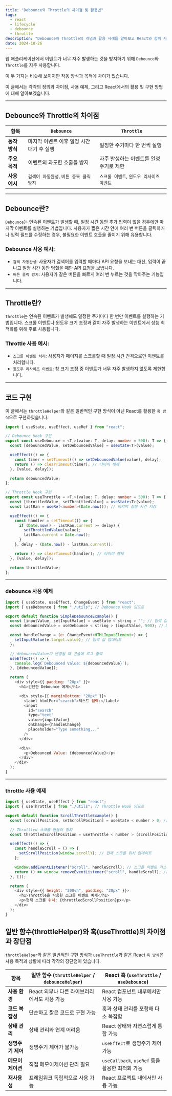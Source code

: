 ```yaml
---
title: "Debounce와 Throttle의 차이점 및 활용법"
tags:
  - react
  - lifecycle
  - debounce
  - throttle
description: "Debounce와 Throttle의 개념과 활용 사례를 알아보고 React와 함께 사용하는 방법을 설명합니다."
date: 2024-10-26
---
```


웹 애플리케이션에서 이벤트가 너무 자주 발생하는 것을 방지하기 위해 `Debounce`와 `Throttle`를 자주 사용합니다.

이 두 가지는 비슷해 보이지만 작동 방식과 목적에 차이가 있습니다.

이 글에서는 각각의 정의와 차이점, 사용 예제, 그리고 React에서의 활용 및 구현 방법에 대해 알아보겠습니다.

---

## Debounce와 Throttle의 차이점

| **항목**      | **`Debounce`**                            | **`Throttle`**                            |
| ------------- | ----------------------------------------- | ----------------------------------------- |
| **동작 방식** | 마지막 이벤트 이후 일정 시간 대기 후 실행 | 일정한 주기마다 한 번씩 실행              |
| **주요 목적** | 이벤트의 과도한 호출을 방지               | 자주 발생하는 이벤트를 일정 주기로 제한   |
| **사용 예시** | `검색어 자동완성`, `버튼 중복 클릭 방지`  | `스크롤 이벤트`, `윈도우 리사이즈 이벤트` |

---

## Debounce란?

`Debounce`는 연속된 이벤트가 발생할 때, 일정 시간 동안 추가 입력이 없을 경우에만 마지막 이벤트를 실행하는 기법입니다. 사용자가 짧은 시간 안에 여러 번 버튼을 클릭하거나 입력 필드를 수정하는 경우, 불필요한 이벤트 호출을 줄이기 위해 유용합니다.

### Debounce 사용 예시:

- `검색 자동완성`: 사용자가 검색어를 입력할 때마다 API 요청을 보내는 대신, 입력이 끝나고 일정 시간 동안 멈췄을 때만 API 요청을 보냅니다.
- `버튼 클릭 방지`: 사용자가 같은 버튼을 빠르게 여러 번 누르는 것을 막아주는 기능입니다.

---

## Throttle란?

`Throttle`는 연속된 이벤트가 발생해도 일정한 주기마다 한 번만 이벤트를 실행하는 기법입니다. 스크롤 이벤트나 윈도우 크기 조정과 같이 자주 발생하는 이벤트에서 성능 최적화를 위해 주로 사용됩니다.

### Throttle 사용 예시:

- `스크롤 이벤트 처리`: 사용자가 페이지를 스크롤할 때 일정 시간 간격으로만 이벤트를 처리합니다.
- `윈도우 리사이즈 이벤트`: 창 크기 조정 중 이벤트가 너무 자주 발생하지 않도록 제한합니다.

---

## 코드 구현

이 글에서는 `throttleHelper`와 같은 일반적인 구현 방식이 아닌 React를 활용한 `훅 방식`으로 구현하였습니다.

```javascript:utils.ts
import { useState, useEffect, useRef } from "react";

// Debounce Hook 구현
export const useDebounce = <T,>(value: T, delay: number = 500): T => {
  const [debouncedValue, setDebouncedValue] = useState<T>(value);

  useEffect(() => {
    const timer = setTimeout(() => setDebouncedValue(value), delay);
    return () => clearTimeout(timer); // 타이머 해제
  }, [value, delay]);

  return debouncedValue;
};

// Throttle Hook 구현
export const useThrottle = <T,>(value: T, delay: number = 500): T => {
  const [throttledValue, setThrottledValue] = useState<T>(value);
  const lastRan = useRef<number>(Date.now()); // 마지막 실행 시간 저장

  useEffect(() => {
    const handler = setTimeout(() => {
      if (Date.now() - lastRan.current >= delay) {
        setThrottledValue(value);
        lastRan.current = Date.now();
      }
    }, delay - (Date.now() - lastRan.current));

    return () => clearTimeout(handler); // 타이머 해제
  }, [value, delay]);

  return throttledValue;
};
```

---

### debounce 사용 예제

```javascript
import { useState, useEffect, ChangeEvent } from "react";
import { useDebounce } from "./utils"; // Debounce Hook 임포트

export default function SimpleDebounceExample() {
  const [inputValue, setInputValue] = useState < string > ""; // 입력 값 상태
  const debouncedValue = useDebounce < string > (inputValue, 500); // Debounce된 값 생성

  const handleChange = (e: ChangeEvent<HTMLInputElement>) => {
    setInputValue(e.target.value); // 입력 값 업데이트
  };

  // debouncedValue가 변경될 때 콘솔에 로그 출력
  useEffect(() => {
    console.log(`Debounced Value: ${debouncedValue}`);
  }, [debouncedValue]);

  return (
    <div style={{ padding: "20px" }}>
      <h1>간단한 Debounce 예제</h1>

      <div style={{ marginBottom: "20px" }}>
        <label htmlFor="search">텍스트 입력:</label>
        <input
          id="search"
          type="text"
          value={inputValue}
          onChange={handleChange}
          placeholder="Type something..."
        />
      </div>

      <div>
        <p>Debounced Value: {debouncedValue}</p>
      </div>
    </div>
  );
}
```

---

### throttle 사용 예제

```javascript
import { useState, useEffect } from "react";
import { useThrottle } from "./utils"; // Throttle Hook 임포트

export default function ScrollThrottleExample() {
  const [scrollPosition, setScrollPosition] = useState < number > 0; // 스크롤 위치 상태

  // Throttled 스크롤 핸들러 정의
  const throttledScrollPosition = useThrottle < number > (scrollPosition, 1000); // 1초마다 업데이트

  useEffect(() => {
    const handleScroll = () => {
      setScrollPosition(window.scrollY); // 현재 스크롤 위치 업데이트
    };

    window.addEventListener("scroll", handleScroll); // 스크롤 이벤트 리스너 등록
    return () => window.removeEventListener("scroll", handleScroll); // 언마운트 시 이벤트 리스너 해제
  }, []);

  return (
    <div style={{ height: "200vh", padding: "20px" }}>
      <h1>Throttle을 사용한 스크롤 이벤트 예제</h1>
      <p>현재 스크롤 위치: {throttledScrollPosition}px</p>
    </div>
  );
}
```

## 일반 함수(throttleHelper)와 훅(useThrottle)의 차이점과 장단점

`throttleHelper`와 같은 일반적인 구현 방식과 `useThrottle`과 같은 React `훅 방식`은 사용 목적과 상황에 따라 각각의 장단점이 있습니다.

| **항목**          | **일반 함수 (`throttleHelper` / `debounceHelper`)** | **React 훅 (`useThrottle` / `useDebounce`)**    |
| ----------------- | --------------------------------------------------- | ----------------------------------------------- |
| **사용 환경**     | React 외부나 다른 라이브러리에서도 사용 가능        | React 컴포넌트 내부에서만 사용 가능             |
| **코드 복잡성**   | 단순하고 짧은 코드로 구현 가능                      | 훅과 상태 관리를 포함해 다소 복잡함             |
| **상태 관리**     | 상태 관리와 연계 어려움                             | React 상태와 자연스럽게 통합 가능               |
| **생명주기 제어** | 생명주기 제어가 불가능                              | `useEffect`로 생명주기 제어 가능                |
| **메모이제이션**  | 직접 메모이제이션 관리 필요                         | `useCallback`, `useRef` 등을 활용한 최적화 가능 |
| **재사용성**      | 프레임워크 독립적으로 사용 가능                     | React 프로젝트 내에서만 사용 가능               |
